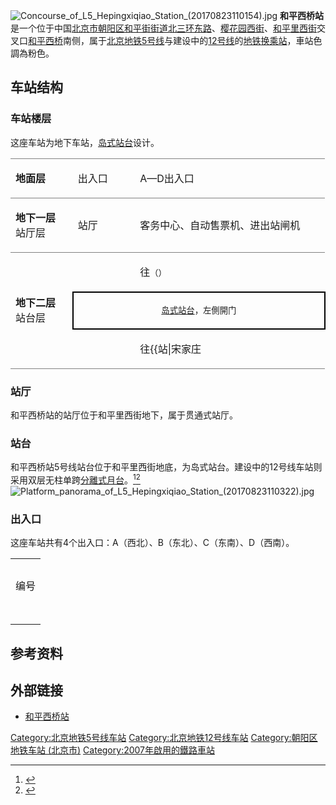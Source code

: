 {{NoteTA
|G1=Railway}}
{{Infobox station
|name = 和平西桥
|eng_name = Heping Xiqiao<ref>{{cite web |title=JPG格式线路图下载 |url=https://www.bjsubway.com/jpg.html |website=北京地铁 |accessdate=2020-12-30 |archive-date=2020-10-26 |archive-url=https://web.archive.org/web/20201026031221/https://www.bjsubway.com/jpg.html |dead-url=no }}</ref>
|linecolour = {{北京地铁颜色|5}}
|linecolour2 = {{北京地铁颜色|12}}
|image = Platform of L5 Heping Xiqiao Station (20210204162349).jpg
|caption = 和平西桥站5号线站台
|country = {{PRC}}
|borough = [[北京市|北京市]][[朝阳区_(北京市)|朝阳区]][[和平街街道|和平街街道]]
|address = [[北京三环路|北三环东路]]、[[樱花园西街|樱花园西街]]、[[和平里西街|和平里西街]]交叉口[[和平西桥|和平西桥]]南侧
|coordinates = {{Coord|39.968416|116.417975|type:railwaystation_region:CN-11_source:GoogleMaps|display=inline,title}}
|elevation = 
|operator = [[北京市地铁运营有限公司|北京市地铁运营有限公司]]
|lines = {{北京地铁线路名|5|SL}}<br />{{北京地铁线路名|12|SL}}（建设中）
|distance = 
|platform = {{北京地铁线路名|5|S}}：1座[[岛式站台|岛式站台]]
|tracks = {{北京地铁线路名|5|S}}：2条
|connections = 公交站：和平西桥
|structure = 地下车站
|hall = 整体式站厅
|code = 
|depth = 
|levels = 
|interchange = 
|exits = 4個
|architect = 
|architectural_style = 
|colour = {{北京地铁线路名|5|S}}：{{colorbox|#ff828c}} 粉色
|type = 
|status = {{北京地铁线路名|5|S}}：运营中<br />{{北京地铁线路名|12|S}}：建设中
|zone = 
|classification = 
|website = 
|built = 
|opened = {{北京地铁线路名|5|S}}：2007年10月7日
|pass_year = 
|passengers = 
|pass_system = 
|pass_rank = 
|mpassengers = 
|trains = 
|first = {{北京地铁线路名|5|S}}
:往{{北京地铁起讫站|5|L}}：05:47
:往{{北京地铁起讫站|5|R}}：05:22
|last = {{北京地铁线路名|5|S}}
:往{{北京地铁起讫站|5|L}}：23:38
:往{{北京地铁起讫站|5|R}}：23:10
|adjacent = {{adjacent stations|system=北京地铁
|line1=5|left1=惠新西街南口|right1=和平里北街|note-left1=1.025km|note-mid1=距离[[天通苑北站|天通苑北]]13.024km|note-right1=1.059km
|line2=12|left2=安贞桥|right2=光熙门|type2=建设中|note-mid2={{BJS Dater|3||time|开通}}}}
|route_map = {{Routemap|inline=yes|map=
utSTRf\utSTRg~~ ~~{{rmr|Licon=U|{{stl|北京地铁|惠新西街南口}}}}
utSTR+BSl\utSTR+BSr
utSTR+BSl\utSTR+BSr
utSTRf\utSTRg~~ ~~{{rmr|Licon=D|{{stl|北京地铁|和平里北街}}}}
}}
}}
[[File:Concourse_of_L5_Hepingxiqiao_Station_(20170823110154).jpg|thumb]]
'''和平西桥站'''是一个位于中国[[北京市|北京市]][[朝阳区_(北京市)|朝阳区]][[和平街街道|和平街街道]][[北京三环路|北三环东路]]、[[樱花园西街|樱花园西街]]、[[和平里西街|和平里西街]]交叉口[[和平西桥|和平西桥]]南侧，属于[[北京地铁|北京地铁]][[北京地铁5号线|5号线]]与建设中的[[北京地铁12号线|12号线]]的[[地铁车站|地铁]][[换乘站|换乘站]]，車站色調為粉色。

==车站结构==
=== 车站楼层 ===
这座车站为地下车站，[[岛式站台|岛式站台]]设计。
{|cellspacing=0 cellpadding=3
|style="border-top:solid 1px gray;border-bottom:solid 1px gray;" width=100|'''地面层'''
|style="border-top:solid 1px gray;border-bottom:solid 1px gray;" width=100|出入口
|style="border-top:solid 1px gray;border-bottom:solid 1px gray;" width=350|A—D出入口
|-
|style="border-bottom:solid 1px gray;"|'''地下一层'''<br />站厅层
|style="border-bottom:solid 1px gray;"|站厅
|style="border-bottom:solid 1px gray;"|客务中心、自动售票机、进出站闸机
|-
|style="border-bottom:solid 1px gray;" rowspan=3|'''地下二层'''<br />站台层
|{{arrow|L}}
|{{北京地铁线路名|5|c}}往{{站|天通苑北}}<small>（{{站|惠新西街南口}}）</small>
|-
|style="border-right:solid 2px black;border-left:solid 2px black;border-top:solid 2px black;border-bottom:solid 2px black;" colspan=2|<center><small>[[岛式站台|岛式站台]]，左側開门</small></center>
|-
|style="border-bottom:solid 1px gray;"|{{arrow|R}}
|style="border-bottom:solid 1px gray;"|{{北京地铁线路名|5|c}}往{{站|宋家庄||北京市}}<small>（{{站|和平里北街}}）</small>
|}

=== 站厅 ===
和平西桥站的站厅位于和平里西街地下，属于贯通式站厅。

=== 站台 ===
和平西桥站5号线站台位于和平里西街地底，为岛式站台。建设中的12号线车站则采用双层无柱单跨[[分離式月台|分離式月台]]。<ref>{{cite news|url=http://www.bucc.cn/epaper/Html/2016-12-16/2963.html|title=集团中标北京地铁12号线12标工程|publisher=北京住总|date=2016-12-16|accessdate=2017-08-24|archive-date=2017-08-24|archive-url=https://web.archive.org/web/20170824094149/http://www.bucc.cn/epaper/Html/2016-12-16/2963.html|dead-url=no}}</ref><ref>{{cite web|url=https://mp.weixin.qq.com/s/_SA7hD-iu4DntRig8w8iPw|title=冲刺四季度｜北京地铁12号线12标和平西桥站主体结构施工顺利完成|publisher=住总轨道市政|date=2021-11-11|quote=和平西桥站是全暗挖分离岛式车站，双层无柱单跨结构，车站右线主体长度397.5米，左线主体长度350.6米，车站下穿既有5号线及和平西桥，并与既有5号线进行换乘|accessdate=2021-11-12|archive-date=2021-11-11|archive-url=https://web.archive.org/web/20211111171837/https://mp.weixin.qq.com/s/_SA7hD-iu4DntRig8w8iPw|dead-url=no}}</ref>
[[File:Platform_panorama_of_L5_Hepingxiqiao_Station_(20170823110322).jpg|thumb]]

=== 出入口 ===
这座车站共有4个出入口：A（西北）、B（东北）、C（东南）、D（西南）。
{| class="wikitable"
| colspan="6" align="center" bgcolor="{{北京地铁颜色|5}}" |
|-
| colspan="6" align="center" bgcolor="{{北京地铁颜色|12}}" |
|-
! 编号 
! 指示
! 建议前往的目的地
! 图片
! 无障碍设施
|-
| {{港鐵出口|A|附=輪}} 
| {{nowrap|北三环东路}} 
| 北三环东路（南侧）、胜古家园、朝阳区审计局、易亨大厦、北京环球贸易中心
|[[File:Exit_A_of_Heping_Xiqiao_Station_(20210914140029).jpg|150px]]
|[[File:Exit_A_stair_lift_of_Heping_Xiqiao_Station_(20210914140107).jpg|150px]]
|-
| {{港鐵出口|B}} 
| 北三环东路 
| 北三环东路（南侧）、[[北京化工大学|北京化工大学]](东校区)、[[北京中医药大学|北京中医药大学]](西校区)
|[[File:Exit_B_of_Heping_Xiqiao_Station_(20210914140658).jpg|150px]]
|{{n/a}}
|-
| {{港鐵出口|C}} 
| 和平里西街 
| 和平里西街（东侧）、和平家园、和平街11区
|[[File:Exit_C_of_Heping_Xiqiao_Station_(20210914140517).jpg|150px]]
|{{n/a}}
|-
| {{港鐵出口|D}} 
| 和平里西街 
| 和平里西街（西侧）、小黄庄路
|[[File:Exit_D_of_Heping_Xiqiao_Station_(20210914140236).jpg|150px]]
|{{n/a}}
|-
| colspan="5" bgcolor="#EEEEEE" | {{港鐵出口|註=輪}}
|}

== 参考资料 ==
{{reflist}}

== 外部链接 ==
{{commonscat|Hepingxiqiao Station}}
*[http://www.bjsubway.com/station/xltcx/line5/2013-08-21/62.html 和平西桥站]{{Wayback|url=http://www.bjsubway.com/station/xltcx/line5/2013-08-21/62.html |date=20201124034231 }}

{{北京地鐵5號線}}
{{北京地铁12号线}}

[[Category:北京地铁5号线车站|Category:北京地铁5号线车站]]
[[Category:北京地铁12号线车站|Category:北京地铁12号线车站]]
[[Category:朝阳区地铁车站_(北京市)|Category:朝阳区地铁车站 (北京市)]]
[[Category:2007年啟用的鐵路車站|Category:2007年啟用的鐵路車站]]